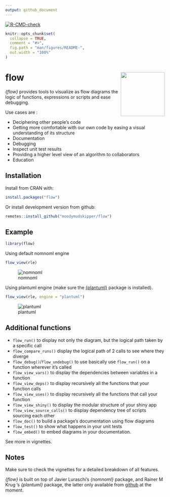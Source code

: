 ```yaml
---
output: github_document
---
```


<!-- badges: start -->
[![R-CMD-check](https://github.com/moodymudskipper/flow/workflows/R-CMD-check/badge.svg)](https://github.com/moodymudskipper/flow/actions)
<!-- badges: end -->


```r
knitr::opts_chunk$set(
  collapse = TRUE,
  comment = "#>",
  fig.path = "man/figures/README-",
  out.width = "100%"
)
```

# flow <img src='man/figures/logo.png' align="right" height="139" />

*{flow}* provides tools to visualize as flow diagrams the logic of functions, 
expressions or scripts and ease debugging.

Use cases are : 

* Deciphering other people's code
* Getting more comfortable with our own code by easing a visual understanding of its structure
* Documentation
* Debugging
* Inspect unit test results
* Providing a higher level view of an algorithm to collaborators
* Education

## Installation

Install from CRAN with:

``` r
install.packages("flow")
```

Or install development version from github:

``` r
remotes::install_github("moodymudskipper/flow")
```
## Example

```r
library(flow)
```

Using default nomnoml engine

```r
flow_view(rle)
```

![nomnoml](man/figures/README_nomnoml.png)

Using plantuml engine (make sure the [{plantuml}](https://github.com/rkrug/plantuml) package is installed).

```r
flow_view(rle, engine = "plantuml")
```

![plantuml](man/figures/README_plantuml.png)

## Additional functions

* `flow_run()` to display not only the diagram, but the logical path taken by a specific call
* `flow_compare_runs()` display the logical path of 2 calls to see where they diverge
* `flow_debug()`/`flow_undebug()` to use basically use `flow_run()` on a function wherever it's called
* `flow_view_vars()` to display the dependencies between variables in a function
* `flow_view_deps()` to display recursively all the functions that your function calls
* `flow_view_uses()` to display recursively all the functions that call your function
* `flow_view_shiny()` to display the modular structure of your shiny app
* `flow_view_source_calls()` to display dependency tree of scripts sourcing each other
* `flow_doc()` to build a package's documentation using flow diagrams
* `flow_test()` to show what happens in your unit tests
* `flow_embed()` to embed diagrams in your documentation.

See more in vignettes.

## Notes

Make sure to check the vignettes for a detailed breakdown of all features.


*{flow}* is built on top of Javier Luraschi's *{nomnoml}* package, and 
Rainer M Krug 's *{plantuml}* package, the latter only available from 
[github](https://github.com/rkrug/plantuml)
at the moment.
